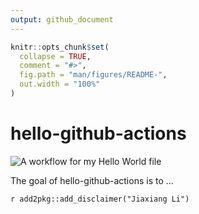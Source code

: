 ```yaml
---
output: github_document
---
```


<!-- README.md is generated from README.Rmd. Please edit that file -->

```r
knitr::opts_chunk$set(
  collapse = TRUE,
  comment = "#>",
  fig.path = "man/figures/README-",
  out.width = "100%"
)
```
# hello-github-actions

<!-- badges: start -->
![A workflow for my Hello World file](https://github.com/JiaxiangBU/hello-github-actions/workflows/A%20workflow%20for%20my%20Hello%20World%20file/badge.svg)
<!-- badges: end -->

The goal of hello-github-actions is to ...

`r add2pkg::add_disclaimer("Jiaxiang Li")`
